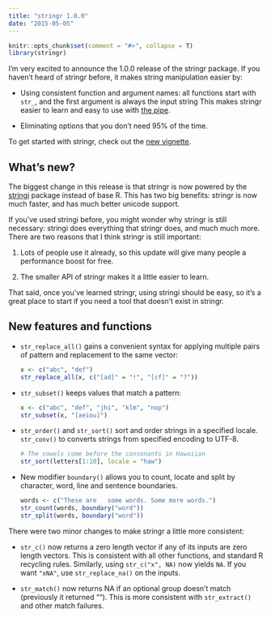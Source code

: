 ```yaml
---
title: "stringr 1.0.0"
date: "2015-05-05"
---
```


```r
knitr::opts_chunk$set(comment = "#>", collapse = T)
library(stringr)
```

I'm very excited to announce the 1.0.0 release of the stringr package. If you haven't heard of stringr before, it makes string manipulation easier by:

* Using consistent function and argument names: all functions start with `str_`,
  and the first argument is always the input string This makes stringr easier 
  to learn and easy to use with [the pipe](http://github.com/smbache/magrittr/).

* Eliminating options that you don't need 95% of the time.

To get started with stringr, check out the [new vignette](http://cran.r-project.org/web/packages/stringr/vignettes/stringr.html).

## What's new?

The biggest change in this release is that stringr is now powered by the [stringi](https://github.com/Rexamine/stringi) package instead of base R. This has two big benefits: stringr is now much faster, and has much better unicode support. 

If you've used stringi before, you might wonder why stringr is still necessary: stringi does everything that stringr does, and much much more. There are two reasons that I think stringr is still important:

1. Lots of people use it already, so this update will give many people a 
   performance boost for free. 
  
1. The smaller API of stringr makes it a little easier to learn.

That said, once you've learned stringr, using stringi should be easy, so it's a great place to start if you need a tool that doesn't exist in stringr.

## New features and functions

* `str_replace_all()` gains a convenient syntax for applying multiple pairs of
  pattern and replacement to the same vector:
  
    ```r
    x <- c("abc", "def")
    str_replace_all(x, c("[ad]" = "!", "[cf]" = "?"))
    ```

* `str_subset()` keeps values that match a pattern:

    ```r
    x <- c("abc", "def", "jhi", "klm", "nop")
    str_subset(x, "[aeiou]")
    ```

* `str_order()` and `str_sort()` sort and order strings in a specified locale. 
  `str_conv()` to converts strings from specified encoding to UTF-8. 
  
    ```r
    # The vowels come before the consonants in Hawaiian
    str_sort(letters[1:10], locale = "haw")
    ```

* New modifier `boundary()` allows you to count, locate and split by
  character, word, line and sentence boundaries.
  
    ```r
    words <- c("These are   some words. Some more words.")
    str_count(words, boundary("word"))
    str_split(words, boundary("word"))
    ```

There were two minor changes to make stringr a little more consistent:

* `str_c()` now returns a zero length vector if any of its inputs are 
  zero length vectors. This is consistent with all other functions, and
  standard R recycling rules. Similarly, using `str_c("x", NA)` now
  yields `NA`. If you want `"xNA"`, use `str_replace_na()` on the inputs.

* `str_match()` now returns NA if an optional group doesn't match 
  (previously it returned ""). This is more consistent with `str_extract()`
  and other match failures.
